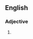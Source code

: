 ==English==

===Adjective===
{{en-adj|head=[[spring]]-[[like]]}}

# {{alternative spelling of|springlike|lang=en}}